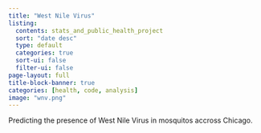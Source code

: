 ```yaml
---
title: "West Nile Virus"
listing:
  contents: stats_and_public_health_project
  sort: "date desc"
  type: default
  categories: true
  sort-ui: false
  filter-ui: false
page-layout: full
title-block-banner: true
categories: [health, code, analysis]
image: "wnv.png"
---
```


Predicting the presence of West Nile Virus in mosquitos accross Chicago.
